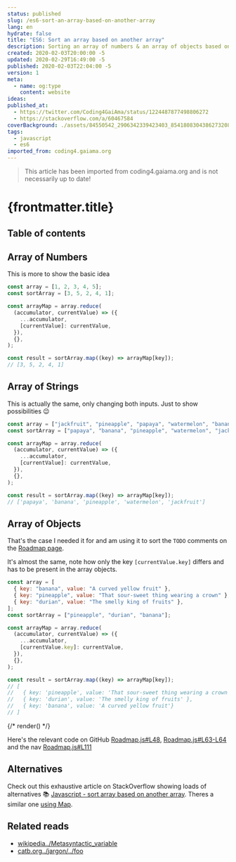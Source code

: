 ```yaml
---
status: published
slug: /es6-sort-an-array-based-on-another-array
lang: en
hydrate: false
title: "ES6: Sort an array based on another array"
description: Sorting an array of numbers & an array of objects based on another array of numbers/strings in JavaScript.
created: 2020-02-03T20:00:00 -5
updated: 2020-02-29T16:49:00 -5
published: 2020-02-03T22:04:00 -5
version: 1
meta:
  - name: og:type
    content: website
ideas:
published_at:
  - https://twitter.com/Coding4GaiAma/status/1224487877498806272
  - https://stackoverflow.com/a/60467584
coverBackground: ./assets/84550542_2906342339423403_8541808304386273208_n.jpg
tags:
  - javascript
  - es6
imported_from: coding4.gaiama.org
---
```


> This article has been imported from coding4.gaiama.org and is not necessarily up to date!

# {frontmatter.title}

## Table of contents

## Array of Numbers

This is more to show the basic idea

```js size=content
const array = [1, 2, 3, 4, 5];
const sortArray = [3, 5, 2, 4, 1];

const arrayMap = array.reduce(
  (accumulator, currentValue) => ({
    ...accumulator,
    [currentValue]: currentValue,
  }),
  {},
);

const result = sortArray.map((key) => arrayMap[key]);
// [3, 5, 2, 4, 1]
```

## Array of Strings

This is actually the same, only changing both inputs. Just to show possibilities 😉

```js size=content
const array = ["jackfruit", "pineapple", "papaya", "watermelon", "banana"];
const sortArray = ["papaya", "banana", "pineapple", "watermelon", "jackfruit"];

const arrayMap = array.reduce(
  (accumulator, currentValue) => ({
    ...accumulator,
    [currentValue]: currentValue,
  }),
  {},
);

const result = sortArray.map((key) => arrayMap[key]);
// ['papaya', 'banana', 'pineapple', 'watermelon', 'jackfruit']
```

## Array of Objects

That's the case I needed it for and am using it to sort the `TODO` comments on the [Roadmap page](/en/roadmap).

It's almost the same, note how only the key `[currentValue.key]` differs and has to be present in the array objects.

```js size=content
const array = [
  { key: "banana", value: "A curved yellow fruit" },
  { key: "pineapple", value: "That sour-sweet thing wearing a crown" },
  { key: "durian", value: "The smelly king of fruits" },
];
const sortArray = ["pineapple", "durian", "banana"];

const arrayMap = array.reduce(
  (accumulator, currentValue) => ({
    ...accumulator,
    [currentValue.key]: currentValue,
  }),
  {},
);

const result = sortArray.map((key) => arrayMap[key]);
// [
//   { key: 'pineapple', value: 'That sour-sweet thing wearing a crown' },
//   { key: 'durian', value: 'The smelly king of fruits' },
//   { key: 'banana', value: 'A curved yellow fruit'}
// ]
```

{/* render(<Result result={result} />) */}

Here's the relevant code on GitHub [Roadmap.js#L48], [Roadmap.js#L63-L64] and the nav [Roadmap.js#L111]

## Alternatives

Check out this exhaustive article on StackOverflow showing loads of alternatives 📚 [Javascript - sort array based on another array](https://stackoverflow.com/questions/13304543/javascript-sort-array-based-on-another-array). Theres a similar one [using Map](https://stackoverflow.com/a/53084399/3484824).

## Related reads

- [wikipedia../Metasyntactic_variable](https://en.wikipedia.org/wiki/Metasyntactic_variable)
- [catb.org../jargon/../foo](http://www.catb.org/~esr/jargon/html/F/foo.html)

[roadmap.js#l48]: https://github.com/GaiAma/Coding4GaiAma/blob/master/sites/coding4.gaiama.org/src/templates/Roadmap.js#L48
[roadmap.js#l63-l64]: https://github.com/GaiAma/Coding4GaiAma/blob/master/sites/coding4.gaiama.org/src/templates/Roadmap.js#L63-L64
[roadmap.js#l111]: https://github.com/GaiAma/Coding4GaiAma/blob/master/sites/coding4.gaiama.org/src/templates/Roadmap.js#L111
